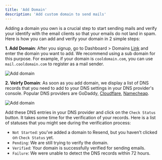 ```yaml
---
title: 'Add Domain'
description: 'Add custom domain to send mails'
---
```


Adding a domain you own is a crucial step to start sending mails and verify your identify with the email
clients so that your emails do not land in spam. Here is how you can add and verify your domain in 2 simple
steps:

**1. Add Domain**: After you signup, go to Dashboard > Domains [Link](https://shootmail.app/settings/domains) and
enter the domain you want to add. We recommend using a sub domain for this purpose. For example, if your domain
is `cooldomain.com`, you can use `mail.cooldomain.com` to register as a mail sender.

<img
  className="block dark:hidden"
  src="https://res.cloudinary.com/curead/image/upload/v1720434224/Shootmail/mocks/Screenshot_2024-07-08_at_3.53.29_PM_eacak5.png"
  alt="Add domain"
/>

**2. Veirfy Domain**: As soon as you add domain, we display a list of DNS records that you need to add to your
DNS settings in your DNS provider's console. Popular DNS providers are GoDaddy, [Cloudflare](https://resend.com/docs/dashboard/domains/cloudflare), [Namecheap](https://resend.com/docs/dashboard/domains/namecheap).

<img
  className="block dark:hidden"
  src="https://res.cloudinary.com/curead/image/upload/v1720434697/Shootmail/mocks/Screenshot_2024-07-08_at_4.01.26_PM_gegh8e.png"
  alt="Add domain"
/>

Add these DNS entries in your DNS provider and click on the `Check Status` button. It takes some time for the verification
of your records. Here is a list of statuses that you might see during the verification process:

- `Not Started`: you’ve added a domain to Resend, but you haven’t clicked on `Check Status` yet.
- `Pending`: We are still trying to verify the domain.
- `Verified`: Your domain is successfully verified for sending emails.
- `Failure`: We were unable to detect the DNS records within 72 hours.